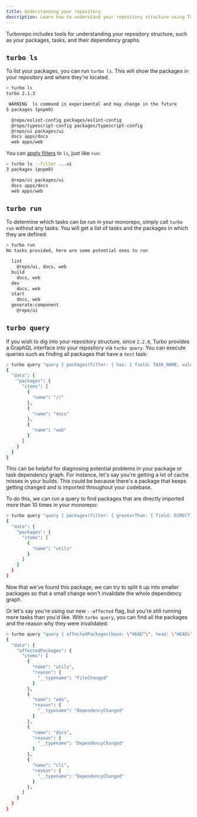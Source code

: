 ```yaml
---
title: Understanding your repository
description: Learn how to understand your repository structure using Turborepo.
---
```


Turborepo includes tools for understanding your repository structure, such as your packages, tasks,
and their dependency graphs.

## `turbo ls`

To list your packages, you can run `turbo ls`. This will show the packages in your repository and where they're located.

```bash title="Terminal"
> turbo ls
turbo 2.1.3

 WARNING  ls command is experimental and may change in the future
5 packages (pnpm9)

  @repo/eslint-config packages/eslint-config
  @repo/typescript-config packages/typescript-config
  @repo/ui packages/ui
  docs apps/docs
  web apps/web
```

You can [apply filters](/repo/docs/crafting-your-repository/running-tasks#using-filters) to `ls`, just like `run`:

```bash title="Terminal"
> turbo ls --filter ...ui
3 packages (pnpm9)

  @repo/ui packages/ui
  docs apps/docs
  web apps/web
```

## `turbo run`

To determine which tasks can be run in your monorepo, simply call `turbo run` without any tasks. You will get a list of
tasks and the packages in which they are defined:

```bash title="Terminal"
> turbo run
No tasks provided, here are some potential ones to run

  lint
    @repo/ui, docs, web
  build
    docs, web
  dev
    docs, web
  start
    docs, web
  generate:component
    @repo/ui
```

## `turbo query`

If you wish to dig into your repository structure, since `2.2.0`, Turbo provides a GraphQL interface into your repository
via `turbo query`. You can execute queries such as finding all packages that have a `test` task:

```bash title="Terminal"
> turbo query "query { packages(filter: { has: { field: TASK_NAME, value: \"build\"}}) { items { name } } }"
{
  "data": {
    "packages": {
      "items": [
        {
          "name": "//"
        },
        {
          "name": "docs"
        },
        {
          "name": "web"
        }
      ]
    }
  }
}
```

This can be helpful for diagnosing potential problems in your package or task dependency graph. For instance, let's say
you're getting a lot of cache misses in your builds. This could be because there's a package that keeps getting changed
and is imported throughout your codebase.

To do this, we can run a query to find packages that are directly imported more than 10 times in your monorepo:

```bash title="Terminal"
> turbo query "query { packages(filter: { greaterThan: { field: DIRECT_DEPENDENT_COUNT, value: 10 }}) { items { name } } }"
{
  "data": {
    "packages": {
      "items": [
        {
          "name": "utils"
        }
      ]
    }
  }
}
```

Now that we've found this package, we can try to split it up into smaller packages so that a small change won't
invalidate the whole dependency graph.

Or let's say you're using our new `--affected` flag, but you're still running more tasks than you'd like.
With `turbo query`, you can find all the packages and the reason why they were invalidated:

```bash title="Terminal"
> turbo query "query { affectedPackages(base: \"HEAD^\", head: \"HEAD\") { items { reason {  __typename } } } }"
{
  "data": {
    "affectedPackages": {
      "items": [
        {
          "name": "utils",
          "reason": {
            "__typename": "FileChanged"
          }
        },
        {
          "name": "web",
          "reason": {
            "__typename": "DependencyChanged"
          }
        },
        {
          "name": "docs",
          "reason": {
            "__typename": "DependencyChanged"
          }
        },
        {
          "name": "cli",
          "reason": {
            "__typename": "DependencyChanged"
          }
        },
      ]
    }
  }
}
```
